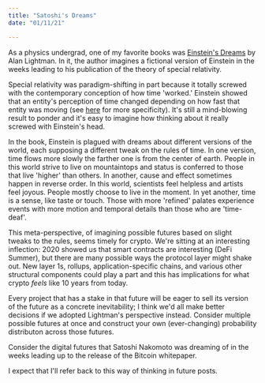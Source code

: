```yaml
---
title: "Satoshi's Dreams"
date: "01/11/21"

---
```


As a physics undergrad, one of my favorite books was [Einstein's Dreams](https://en.wikipedia.org/wiki/Einstein%27s_Dreams) by Alan Lightman. In it, the author imagines a fictional version of Einstein in the weeks leading to his publication of the theory of special relativity.

Special relativity was paradigm-shifting in part because it totally screwed with the contemporary conception of how time 'worked.' Einstein showed that an entity's perception of time changed depending on how fast that entity was moving (see [here](https://en.wikipedia.org/wiki/Lorentz_transformation) for more specificity). It's still a mind-blowing result to ponder and it's easy to imagine how thinking about it really screwed with Einstein's head.

In the book, Einstein is plagued with dreams about different versions of the world, each supposing a different tweak on the rules of time. In one version, time flows more slowly the farther one is from the center of earth. People in this world strive to live on mountaintops and status is conferred to those that live 'higher' than others. In another, cause and effect sometimes happen in reverse order. In this world, scientists feel helpless and artists feel joyous. People mostly choose to live in the moment. In yet another, time is a sense, like taste or touch. Those with more 'refined' palates experience events with more motion and temporal details than those who are 'time-deaf'.

This meta-perspective, of imagining possible futures based on slight tweaks to the rules, seems timely for crypto. We're sitting at an interesting inflection: 2020 showed us that smart contracts are interesting (DeFi Summer), but there are many possible ways the protocol layer might shake out. New layer 1s, rollups, application-specific chains, and various other structural components could play a part and this has implications for what crypto *feels* like 10 years from today.

Every project that has a stake in that future will be eager to sell its version of the future as a concrete inevitability; I think we'd all make better decisions if we adopted Lightman's perspective instead. Consider multiple possible futures at once and construct your own (ever-changing) probability distributon across those futures.

Consider the digital futures that Satoshi Nakomoto was dreaming of in the weeks leading up to the release of the Bitcoin whitepaper.

I expect that I'll refer back to this way of thinking in future posts.